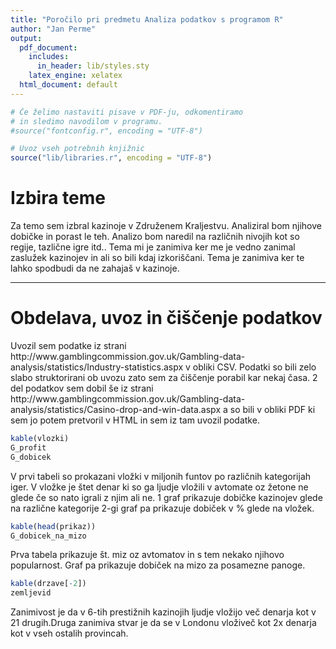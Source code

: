```yaml
---
title: "Poročilo pri predmetu Analiza podatkov s programom R"
author: "Jan Perme"
output:
  pdf_document:
    includes:
      in_header: lib/styles.sty
    latex_engine: xelatex
  html_document: default
---
```


```r
# Če želimo nastaviti pisave v PDF-ju, odkomentiramo
# in sledimo navodilom v programu.
#source("fontconfig.r", encoding = "UTF-8")

# Uvoz vseh potrebnih knjižnic
source("lib/libraries.r", encoding = "UTF-8")
```

# Izbira teme

Za temo sem izbral kazinoje v Združenem Kraljestvu. Analiziral bom njihove dobičke in porast le teh. Analizo bom naredil na različnih nivojih kot so regije, tazlične igre itd.. Tema mi je zanimiva ker me je vedno zanimal zaslužek kazinojev in ali so bili kdaj izkoriščani. Tema je zanimiva ker te lahko spodbudi da ne zahajaš v kazinoje.

***

# Obdelava, uvoz in čiščenje podatkov

Uvozil sem podatke iz strani http://www.gamblingcommission.gov.uk/Gambling-data-analysis/statistics/Industry-statistics.aspx  v obliki CSV. Podatki so bili zelo slabo struktorirani ob uvozu zato sem za čiščenje porabil kar nekaj časa. 2 del podatkov sem dobil še iz strani http://www.gamblingcommission.gov.uk/Gambling-data-analysis/statistics/Casino-drop-and-win-data.aspx a so bili v obliki PDF ki sem jo potem pretvoril v HTML in sem iz tam uvozil podatke.

```r
kable(vlozki)
G_profit
G_dobicek
```
V prvi tabeli so prokazani vložki v miljonih funtov po različnih kategorijah iger. V vložke je štet denar ki so ga ljudje vložili v avtomate oz žetone ne glede če so nato igrali z njim ali ne. 1 graf prikazuje dobičke kazinojev glede na različne kategorije 2-gi graf pa prikazuje dobiček v % glede na vložek.

```r
kable(head(prikaz))
G_dobicek_na_mizo
```
Prva tabela prikazuje št. miz oz avtomatov in s tem nekako njihovo popularnost. Graf pa prikazuje dobiček na mizo za posamezne panoge.

```r
kable(drzave[-2])
zemljevid
```
Zanimivost je da v 6-tih prestižnih kazinojih ljudje vložijo več denarja kot v 21 drugih.Druga zanimiva stvar je da se v Londonu vloživeč kot 2x denarja kot v vseh ostalih provincah.

